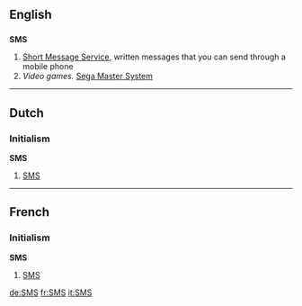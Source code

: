 ==English==

==={{initialism}}===
'''SMS'''

# [[Short Message Service]], written messages that you can send through a mobile phone
# ''Video games.'' [[w:Sega Master System|Sega Master System]]

----

==Dutch==

===Initialism===
'''SMS'''

# [[#English|SMS]]

----

==French==

===Initialism===
'''SMS'''

# [[#English|SMS]]

[[de:SMS]]
[[fr:SMS]]
[[it:SMS]]